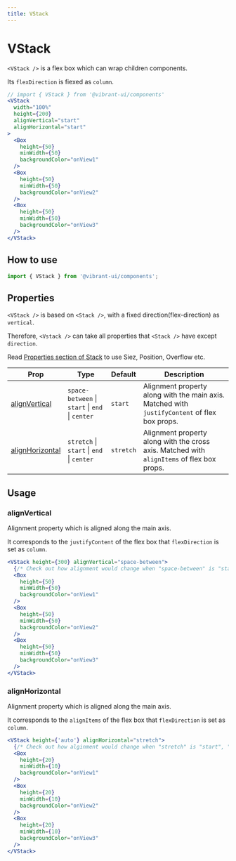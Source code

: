 ```yaml
---
title: VStack
---
```


# VStack

`<VStack />` is a flex box which can wrap children components.

Its `flexDirection` is fiexed as `column`.

```jsx live
// import { VStack } from '@vibrant-ui/components'
<VStack
  width="100%"
  height={200}
  alignVertical="start"
  alignHorizontal="start"
>
  <Box
    height={50}
    minWidth={50}
    backgroundColor="onView1"
  />
  <Box
    height={50}
    minWidth={50}
    backgroundColor="onView2"
  />
  <Box
    height={50}
    minWidth={50}
    backgroundColor="onView3"
  />
</VStack>
```

## How to use

```jsx
import { VStack } from '@vibrant-ui/components';
```

## Properties

`<VStack />` is based on `<Stack />`, with a fixed direction(flex-direction) as `vertical`.

Therefore, `<Vstack />` can take all properties that `<Stack />` have except `direction`.

Read [Properties section of Stack](../vibrant-component/stack/#properties) to use Siez, Position, Overflow etc.

| Prop                                | Type                                            | Default   | Description                                                                                   |
| ----------------------------------- | ----------------------------------------------- | --------- | --------------------------------------------------------------------------------------------- |
| [alignVertical](#alignVertical)     | `space-between` \| `start` \| `end` \| `center` | `start`   | Alignment property along with the main axis. Matched with `justifyContent` of flex box props. |
| [alignHorizontal](#alignHorizontal) | `stretch` \| `start` \| `end` \| `center`       | `stretch` | Alignment property along with the cross axis. Matched with `alignItems` of flex box props.    |

## Usage

### alignVertical

Alignment property which is aligned along the main axis.

It corresponds to the `justifyContent` of the flex box that `flexDirection` is set as `column`.

```jsx live
<VStack height={300} alignVertical="space-between">
  {/* Check out how alignment would change when "space-between" is "start", "end", "center" */}
  <Box
    height={50}
    minWidth={50}
    backgroundColor="onView1"
  />
  <Box
    height={50}
    minWidth={50}
    backgroundColor="onView2"
  />
  <Box
    height={50}
    minWidth={50}
    backgroundColor="onView3"
  />
</VStack>
```

### alignHorizontal

Alignment property which is aligned along the main axis.

It corresponds to the `alignItems` of the flex box that `flexDirection` is set as `column`.

```jsx live
<VStack height={'auto'} alignHorizontal="stretch">
  {/* Check out how alginment would change when "stretch" is "start", "end", "center"  */}
  <Box
    height={20}
    minWidth={10}
    backgroundColor="onView1"
  />
  <Box
    height={20}
    minWidth={10}
    backgroundColor="onView2"
  />
  <Box
    height={20}
    minWidth={10}
    backgroundColor="onView3"
  />
</VStack>
```
